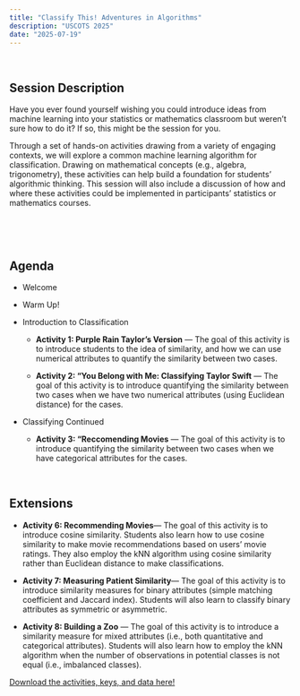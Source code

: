 ```yaml
---
title: "Classify This! Adventures in Algorithms"
description: "USCOTS 2025"
date: "2025-07-19"
---
```


<br />

## Session Description

Have you ever found yourself wishing you could introduce ideas from machine learning into your statistics or mathematics classroom but weren’t sure how to do it? If so, this might be the session for you. 

Through a set of hands-on activities drawing from a variety of engaging contexts, we will explore a common machine learning algorithm for classification.  Drawing on mathematical concepts (e.g., algebra,  trigonometry), these activities can help build a foundation for students’ algorithmic thinking.  This session will also include a discussion of  how and where these activities could be implemented in participants’ statistics or mathematics courses.


<br />

<br />

## Agenda

-   Welcome

-   Warm Up!

-   Introduction to Classification

    -   **Activity 1: Purple Rain Taylor's Version** --- The goal of this activity is to introduce students to the idea of similarity, and how we can use numerical attributes to quantify the similarity between two cases.

    -   **Activity 2: "You Belong with Me: Classifying Taylor Swift** --- The goal of this activity is to introduce quantifying the similarity between two cases when we have two numerical attributes (using Euclidean distance) for the cases.


-   Classifying Continued

    -   **Activity 3: "Reccomending Movies** --- The goal of this activity is to introduce quantifying the similarity between two cases when we have categorical attributes for the cases.


<br />

## Extensions

-   **Activity 6: Recommending Movies**--- The goal of this activity is to introduce cosine similarity. Students also learn how to use cosine similarity to make movie recommendations based on users' movie ratings. They also employ the kNN algorithm using cosine similarity rather than Euclidean distance to make classifications.

-   **Activity 7: Measuring Patient Similarity**--- The goal of this activity is to introduce similarity measures for binary attributes (simple matching coefficient and Jaccard index). Students will also learn to classify binary attributes as symmetric or asymmetric.

-   **Activity 8: Building a Zoo** --- The goal of this activity is to introduce a similarity measure for mixed attributes (i.e., both quantitative and categorical attributes). Students will also learn how to employ the kNN algorithm when the number of observations in potential classes is not equal (i.e., imbalanced classes).

[Download the activities, keys, and data here!](files/mctm24/mctm-resources.zip)